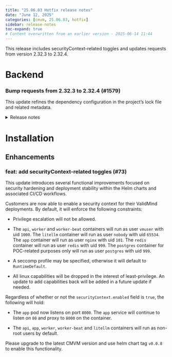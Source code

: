 ```yaml
---
title: "25.06.03 Hotfix release notes"
date: "June 12, 2025"
categories: [cmvm, 25.06.03, hotfix]
sidebar: release-notes
toc-expand: true
# Content overwritten from an earlier version - 2025-06-14 11:44
---
```


This release includes securityContext-related toggles and updates requests from version 2.32.3 to 2.32.4.

<!-- WARNING: Summary may not mention an enhancement PR -->

# Backend
<!--- Tag: [cmvm/25.06.03](https://github.com/validmind/backend/releases/tag/cmvm/25.06.03) --->
<!--- Compare API call: gh api repos/validmind/backend/compare/a52d60325160a252e5e976e2f1784b9905907bc6...a52d60325160a252e5e976e2f1784b9905907bc6 --->

<!-- ### Changes with no label -->


<!--- PR #1579: https://github.com/validmind/backend/pull/1579 --->
<!--- Labels: dependencies, python --->
### Bump requests from 2.32.3 to 2.32.4 (#1579)

This update refines the dependency configuration in the project's lock file and related metadata.

<details>
<summary>Release notes</summary>
<p><em>Sourced from <a href="https://github.com/psf/requests/releases">requests's releases</a>.</em></p>
<blockquote>
<h2>v2.32.4</h2>
<h2>2.32.4 (2025-06-10)</h2>
<p><strong>Security</strong></p>
<ul>
<li>CVE-2024-47081 Fixed an issue where a maliciously crafted URL and trusted
environment will retrieve credentials for the wrong hostname/machine from a
netrc file. (<a href="https://redirect.github.com/psf/requests/issues/6965">#6965</a>)</li>
</ul>
<p><strong>Improvements</strong></p>
<ul>
<li>Numerous documentation improvements</li>
</ul>
<p><strong>Deprecations</strong></p>
<ul>
<li>Added support for pypy 3.11 for Linux and macOS. (<a href="https://redirect.github.com/psf/requests/issues/6926">#6926</a>)</li>
<li>Dropped support for pypy 3.9 following its end of support. (<a href="https://redirect.github.com/psf/requests/issues/6926">#6926</a>)</li>
</ul>
</blockquote>
</details>


<!--- # Frontend --->
<!--- Tag cmvm/25.06.03 not found in frontend repository --->
<!-- No tag found in this repository -->

<!--- # Agents --->
<!--- Tag cmvm/25.06.03 not found in agents repository --->
<!-- No tag found in this repository -->

# Installation
<!--- Tag: [cmvm/25.06.03](https://github.com/validmind/installation/releases/tag/cmvm/25.06.03) --->
<!--- Compare API call: gh api repos/validmind/installation/compare/032e62eab8dbab7496551962fd07c802433984f4...032e62eab8dbab7496551962fd07c802433984f4 --->

## Enhancements


<!--- PR #73: https://github.com/validmind/installation/pull/73 --->
<!--- Labels: enhancement, security, breaking-change --->
### feat: add securityContext-related toggles (#73)

This update introduces several functional improvements focused on security hardening and deployment stability within the Helm charts and associated CI/CD workflows.

Customers are now able to enable a security context for their ValidMind deployments. By default, it will enforce the following constraints:

* Privilege escalation will not be allowed.

* The `api`, `worker` and `worker-beat` containers will run as user `vmuser` with uid `1000`. The `litellm` container will run as user `nobody` with uid `65534`. The `app` container will run as user `nginx` with uid `101`. The `redis` container will run as user `redis` with uid `999`. The `postgres` container for POC-related purposes only will run as user `postgres` with uid `999`.

* A seccomp profile may be specified, otherwise it will default to `RuntimeDefault`.

* All linux capabilities will be dropped in the interest of least-privilege. An update to add capabilities back will be added in a future update if needed.

Regardless of whether or not the `securityContext.enabled` field is `true`, the following will hold:

* The `app` pod now listens on port `8000`. The `app` service will continue to listen on `80` and proxy to `8000` on the container.

* The `api`, `app`, `worker`, `worker-beat` and `litellm` containers will run as non-root users by default.

Please upgrade to the latest CMVM version and use helm chart tag `v0.0.8` to enable this functionality.


<!--- # Documentation --->
<!--- Tag cmvm/25.06.03 not found in documentation repository --->
<!-- No tag found in this repository -->

<!--- # Validmind-library --->
<!--- Tag cmvm/25.06.03 not found in validmind-library repository --->
<!-- No tag found in this repository -->
